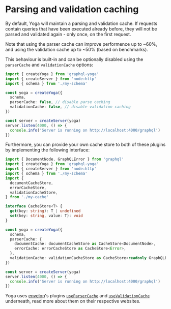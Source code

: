 # Parsing and validation caching

By default, Yoga will maintain a parsing and validation cache. If requests contain queries that have been executed already before, they will not be parsed and validated again - only once, on the first request.

Note that using the parser cache can improve performence up to ~60%, and using the validation cache up to ~50% (based on benchmarks).

This behaviour is built-in and can be optionally disabled using the `parserCache` and `validationCache` options:

```ts
import { createYoga } from 'graphql-yoga'
import { createServer } from 'node:http'
import { schema } from './my-schema'

const yoga = createYoga({
  schema,
  parserCache: false, // disable parse caching
  validationCache: false, // disable validation caching
})

const server = createServer(yoga)
server.listen(4000, () => {
  console.info('Server is running on http://localhost:4000/graphql')
})
```

Furthermore, you can provide your own cache store to both of these plugins by implementing the following interface:

```ts
import { DocumentNode, GraphQLError } from 'graphql'
import { createYoga } from 'graphql-yoga'
import { createServer } from 'node:http'
import { schema } from './my-schema'
import {
  documentCacheStore,
  errorCacheStore,
  validationCacheStore,
} from './my-cache'

interface CacheStore<T> {
  get(key: string): T | undefined
  set(key: string, value: T): void
}

const yoga = createYoga({
  schema,
  parserCache: {
    documentCache: documentCacheStore as CacheStore<DocumentNode>,
    errorCache: errorCacheStore as CacheStore<Error>,
  },
  validationCache: validationCacheStore as CacheStore<readonly GraphQLError[]>,
})

const server = createServer(yoga)
server.listen(4000, () => {
  console.info('Server is running on http://localhost:4000/graphql')
})
```

Yoga uses [envelop](https://www.envelop.dev/)'s plugins [`useParserCache`](https://www.envelop.dev/plugins/use-parser-cache) and [`useValidationCache`](https://www.envelop.dev/plugins/use-validation-cache) underneath, read more about them on their respective websites.
